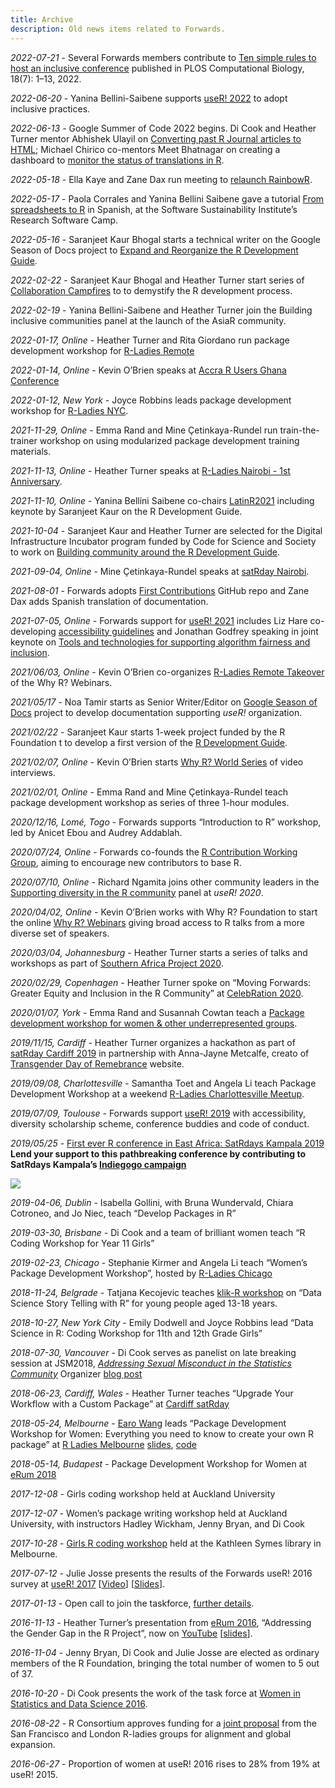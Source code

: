 ```yaml
---
title: Archive
description: Old news items related to Forwards.
---
```



*2022-07-21* - Several Forwards members contribute to [Ten simple rules to host an inclusive conference](https://doi.org/10.1371/journal.pcbi.1010164) published in PLOS Computational Biology, 18(7): 1–13, 2022.

*2022-06-20* - Yanina Bellini-Saibene supports [useR! 2022](https://user2022.r-project.org/) to adopt inclusive practices.

*2022-06-13* - Google Summer of Code 2022 begins. Di Cook and Heather Turner mentor Abhishek Ulayil on [Converting past R Journal articles to HTML](https://github.com/rstats-gsoc/gsoc2022/wiki/Converting-past-R-Journal-articles-to-HTML); Michael Chirico co-mentors Meet Bhatnagar on creating a dashboard to [monitor the status of translations in R](https://github.com/rstats-gsoc/gsoc2022/wiki/Track-R-Translations-Status).

*2022-05-18* - Ella Kaye and Zane Dax run meeting to [relaunch RainbowR](https://rainbowr.netlify.app/posts/2022-06-20_relaunching-rainbowr/).

*2022-05-17* - Paola Corrales and Yanina Bellini Saibene gave a tutorial [From spreadsheets to R](https://yabellini.netlify.app/courses/deplanillasdecalculoar/) in Spanish, at the Software Sustainability Institute’s Research Software Camp.

*2022-05-16* - Saranjeet Kaur Bhogal starts a technical writer on the Google Season of Docs project to [Expand and Reorganize the R Development Guide](https://github.com/rstats-gsod/gsod2022/wiki/GSOD-2022-Proposal).

*2022-02-22* - Saranjeet Kaur Bhogal and Heather Turner start series of [Collaboration Campfires](https://contributor.r-project.org/events/collaboration-campfires/) to 
to demystify the R development process.

*2022-02-19* - Yanina Bellini-Saibene and Heather Turner join the Building inclusive communities panel at the launch of the AsiaR community.

*2022-01-17, Online* - Heather Turner and Rita Giordano run package development workshop for [R-Ladies Remote](https://www.meetup.com/rladies-remote/events/283196926/)

*2022-01-14, Online* - Kevin O'Brien speaks at [Accra R Users Ghana Conference](https://www.youtube.com/watch?v=RSAQ8IVFBFc)

*2022-01-12, New York* - Joyce Robbins leads package development workshop for 
[R-Ladies NYC](https://www.rladiesnyc.org/post/package-development-2022/).

*2021-11-29, Online* - Emma Rand and Mine Çetinkaya-Rundel run train-the-trainer 
workshop on using modularized package development training materials.

*2021-11-13, Online* - Heather Turner speaks at [R-Ladies Nairobi - 1st Anniversary](https://www.youtube.com/watch?v=pjvP_Gzqs6E).

*2021-11-10, Online* - Yanina Bellini Saibene co-chairs [LatinR2021](https://latin-r.com/) including keynote by Saranjeet Kaur on the 
R Development Guide.

*2021-10-04* - Saranjeet Kaur and Heather Turner are selected for the Digital Infrastructure Incubator program funded by Code for Science and Society to work on [Building community around the R Development Guide](https://www.codeforsociety.org/incubator/projects/building-community-around-the-r-development-guide).

*2021-09-04, Online* - Mine Çetinkaya-Rundel speaks at [satRday Nairobi](https://www.youtube.com/watch?v=8UvWcabFseI).

*2021-08-01* - Forwards adopts [First Contributions](https://github.com/forwards/first-contributions/commits/master/README.md) GitHub repo and Zane Dax adds Spanish translation of documentation.

*2021-07-05, Online* - Forwards support for [useR! 2021](http://user2021.r-project.org/) includes Liz Hare co-developing [accessibility guidelines](https://user2021.r-project.org/participation/accessibility/#accessibility-guidelines) and Jonathan Godfrey speaking in joint keynote on [Tools and technologies for supporting algorithm fairness and inclusion](https://www.youtube.com/watch?v=D1vQjcSaEps&list=PL4IzsxWztPdmHoJwIVa4um44w2GMjctmP&index=1).

*2021/06/03, Online* - Kevin O’Brien co-organizes [R-Ladies Remote Takeover](https://www.youtube.com/c/WhyRFoundationVideos/search) of the Why R? Webinars.

*2021/05/17* - Noa Tamir starts as Senior Writer/Editor on [Google Season of Docs](https://github.com/rstats-gsod/gsod2021/wiki/GSOD-2021-Proposal) project 
to develop documentation supporting *useR!* organization.

*2021/02/22* - Saranjeet Kaur starts 1-week project funded by the R Foundation t to develop a first version of the [R Development Guide](https://contributor.r-project.org/rdevguide/).

*2021/02/07, Online* - Kevin O’Brien starts [Why R? World Series](https://www.youtube.com/playlist?list=PLKMUlj_pGn_mpO0B7eH9ao6SbPg0eLWLG) of video interviews.

*2021/02/01, Online* - Emma Rand and Mine Çetinkaya-Rundel teach package 
development workshop as series of three 1-hour modules.

*2020/12/16, Lomé, Togo* - Forwards supports "Introduction to R" workshop, led by Anicet Ebou and Audrey Addablah.

*2020/07/24, Online* - Forwards co-founds the [R Contribution Working Group](https://contributor.r-project.org/working-group), aiming 
to encourage new contributors to base R.

*2020/07/10, Online* - Richard Ngamita joins other community leaders in the 
[Supporting diversity in the R community](https://www.youtube.com/watch?v=gDO1OphmF5Q) panel at *useR! 2020*.

*2020/04/02, Online* - Kevin O'Brien works with Why R? Foundation to start the 
online [Why R? Webinars](https://www.youtube.com/watch?v=eC1-B2RLGwk&list=PLKMUlj_pGn_nXxvVHPP7Mwzxv5zY98Gr-) giving broad access to R talks from a more diverse set of speakers. 

*2020/03/04, Johannesburg* - Heather Turner starts a series of talks and workshops 
as part of [Southern Africa Project 2020](http://localhost:6149/blog/2020/southern-africa-project-2020/).

*2020/02/29, Copenhagen* - Heather Turner spoke on "Moving Forwards: Greater Equity and Inclusion in the R Community" at [CelebRation 2020](https://biostatistics.dk/celebration2020/).

*2020/01/07, York* - Emma Rand and Susannah Cowtan teach a [Package development workshop for women & other underrepresented groups](Package development workshop for women & other underrepresented groups).

*2019/11/15, Cardiff* - Heather Turner organizes a hackathon as part of [satRday Cardiff 2019](https://cardiff2019.satrdays.org/) in partnership with Anna-Jayne Metcalfe, creato of [Transgender Day of Remebrance](https://tdor.translivesmatter.info/) website.

*2019/09/08, Charlottesville* - Samantha Toet and Angela Li teach Package Development Workshop at a weekend [R-Ladies Charlottesville Meetup](blog/2019/rladies-charlottesville-workshop-recap/).

*2019/07/09, Toulouse* - Forwards support [useR! 2019](http://user2019.r-project.org/) with accessibility, diversity scholarship scheme, conference buddies and code of conduct.

*2019/05/25* - [First ever R conference in East Africa: SatRdays Kampala 2019](https://kampala2019.satrdays.org/) **Lend your support to this pathbreaking conference by contributing to SatRdays Kampala's [Indiegogo campaign](https://www.indiegogo.com/projects/satrdays-kampala-2019-fundraiser#/)**

![](images/AfricaR.png){fig-alt="AfricaR logo"}

*2019-04-06, Dublin* - Isabella Gollini, with Bruna Wundervald, Chiara Cotroneo, and Jo Niec, teach "Develop Packages in R"

*2019-03-30, Brisbane* - Di Cook and a team of brilliant women teach "R Coding Workshop for Year 11 Girls"
 
*2019-02-23, Chicago* - Stephanie Kirmer and Angela Li teach "Women's Package Development Workshop", hosted by [R-Ladies Chicago](https://rladieschicago.org)

*2018-11-24, Belgrade* - Tatjana Kecojevic teaches [klik-R workshop](http://klikr.rbind.io/2018/09/24/klikr-outlook/) on "Data Science Story Telling with R" for young people aged 13-18 years.

*2018-10-27, New York City* - Emily Dodwell and Joyce Robbins lead "Data Science in R: Coding Workshop for 11th and 12th Grade Girls"

*2018-07-30, Vancouver* - Di Cook serves as panelist on late breaking session at JSM2018, [*Addressing Sexual Misconduct in the Statistics Community*](http://ww2.amstat.org/meetings/jsm/2018/onlineprogram/AbstractDetails.cfm?abstractid=329833) Organizer [blog post](http://statisticalrecipes.blogspot.com/2018/06/addressing-sexual-misconduct-in.html) 

*2018-06-23, Cardiff, Wales* - Heather Turner teaches "Upgrade Your Workflow with a Custom Package" at [Cardiff satRday](https://cardiff2018.satrdays.org/)

*2018-05-24, Melbourne* - [Earo Wang](https://earo.me) leads "Package Development Workshop for Women: Everything you need to know to create your own R package" at [R Ladies Melbourne](https://www.meetup.com/en-AU/R-Ladies-Melbourne/events/250196006/) [slides]( http://slides.earo.me/rladies-pkg/#1), [code](https://github.com/earowang/rladies-pkg)

*2018-05-14, Budapest* - Package Development Workshop for Women at [eRum 2018](https://2018.erum.io/#talk-2-307)

*2017-12-08* - Girls coding workshop held at Auckland University

*2017-12-07* - Women's package writing workshop held at Auckland University, with instructors Hadley Wickham, Jenny Bryan, and Di Cook

*2017-10-28* - [Girls R coding workshop](https://forwards.github.io/blog/2017/11/20/girls-coding-workshop-melbourne/) held at the Kathleen Symes library in Melbourne.

*2017-07-12* - Julie Josse presents the results of the Forwards useR! 2016 survey at [useR! 2017](https://user2017.brussels/) [[Video](https://channel9.msdn.com/events/useR-international-R-User-conferences/useR-International-R-User-2017-Conference/Diversity-of-the-R-Community?term=useR!%20diversity)] [[Slides](http://schd.ws/hosted_files/user2017/7d/useR%212017.pdf)].

*2017-01-13* - Open call to join the taskforce, [further details](/blog/2017/01/13/call-to-join-forwards/).

*2016-11-13* - Heather Turner's presentation from [eRum 2016](http://erum.ue.poznan.pl/), "Addressing the Gender Gap in the R Project", now on [YouTube](https://www.youtube.com/watch?v=fp6JY7cirww&list=PLCsJUtCRSFbejqCqAURNVOFFpoDCMeuO5) [[slides](http://rpubs.com/hturner/eRum2016)].

*2016-11-04* - Jenny Bryan, Di Cook and Julie Josse are elected as ordinary members of the R Foundation, bringing the total number of women to 5 out of 37.

*2016-10-20* - Di Cook presents the work of the task force at [Women in Statistics and Data Science 2016](https://ww2.amstat.org/meetings/wsds/2016/onlineprogram/AbstractDetails.cfm?AbstractID=303353).

*2016-08-22* - R Consortium approves funding for a [joint proposal](https://www.r-consortium.org/blog/2016/08/22/the-r-consortium-funds-three-projects-in-july) from the San Francisco and London R-ladies groups for alignment and global expansion.

*2016-06-27* - Proportion of women at useR! 2016 rises to 28% from 19% at useR! 2015.

